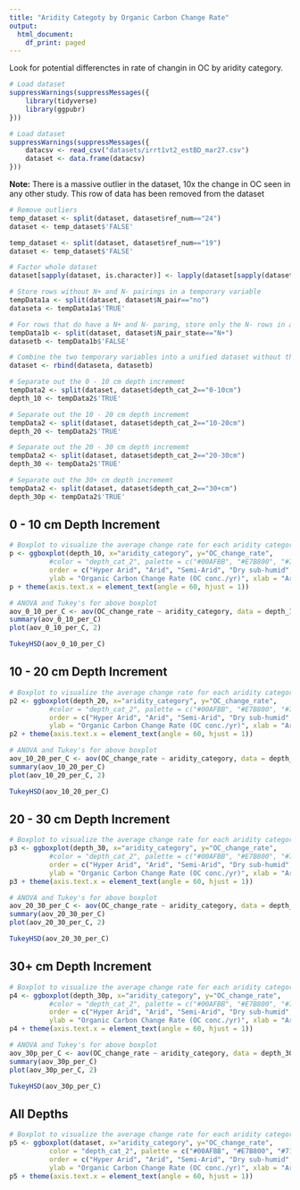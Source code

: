 ```yaml
---
title: "Aridity Categoty by Organic Carbon Change Rate"
output:
  html_document:
    df_print: paged
---
```


Look for potential differenctes in rate of changin in OC by aridity category.

```r
# Load dataset
suppressWarnings(suppressMessages({
    library(tidyverse)
    library(ggpubr)
}))
```


```r
# Load dataset
suppressWarnings(suppressMessages({
    datacsv <- read_csv("datasets/irrt1vt2_estBD_mar27.csv")
    dataset <- data.frame(datacsv)
}))
```

<b>Note:</b> There is a massive outlier in the dataset, 10x the change in OC seen in any other study.  This row of data has been removed from the dataset

```r
# Remove outliers
temp_dataset <- split(dataset, dataset$ref_num=="24")
dataset <- temp_dataset$'FALSE'

temp_dataset <- split(dataset, dataset$ref_num=="19")
dataset <- temp_dataset$'FALSE'
```

```r
# Factor whole dataset
dataset[sapply(dataset, is.character)] <- lapply(dataset[sapply(dataset, is.character)], as.factor)

# Store rows without N+ and N- pairings in a temporary variable
tempData1a <- split(dataset, dataset$N_pair=="no")
dataseta <- tempData1a$'TRUE'

# For rows that do have a N+ and N- paring, store only the N- rows in a temporary variable
tempData1b <- split(dataset, dataset$N_pair_state=="N+")
datasetb <- tempData1b$'FALSE'

# Combine the two temporary variables into a unified dataset without the N+ treatments where such pairings exist in the dataset
dataset <- rbind(dataseta, datasetb)

# Separate out the 0 - 10 cm depth incrememt
tempData2 <- split(dataset, dataset$depth_cat_2=="0-10cm")
depth_10 <- tempData2$'TRUE'

# Separate out the 10 - 20 cm depth incrememt
tempData2 <- split(dataset, dataset$depth_cat_2=="10-20cm")
depth_20 <- tempData2$'TRUE'

# Separate out the 20 - 30 cm depth incrememt
tempData2 <- split(dataset, dataset$depth_cat_2=="20-30cm")
depth_30 <- tempData2$'TRUE'

# Separate out the 30+ cm depth incrememt
tempData2 <- split(dataset, dataset$depth_cat_2=="30+cm")
depth_30p <- tempData2$'TRUE'
```


## 0 - 10 cm Depth Increment

```r
# Boxplot to visualize the average change rate for each aridity category
p <- ggboxplot(depth_10, x="aridity_category", y="OC_change_rate", 
          #color = "depth_cat_2", palette = c("#00AFBB", "#E7B800", "#71f442", "#fc79e6"),
          order = c("Hyper Arid", "Arid", "Semi-Arid", "Dry sub-humid", "Humid"),
          ylab = "Organic Carbon Change Rate (OC conc./yr)", xlab = "Aridity Category")
p + theme(axis.text.x = element_text(angle = 60, hjust = 1))
```


```r
# ANOVA and Tukey's for above boxplot
aov_0_10_per_C <- aov(OC_change_rate ~ aridity_category, data = depth_10)
summary(aov_0_10_per_C)
plot(aov_0_10_per_C, 2)

TukeyHSD(aov_0_10_per_C)
```


## 10 - 20 cm Depth Increment

```r
# Boxplot to visualize the average change rate for each aridity category
p2 <- ggboxplot(depth_20, x="aridity_category", y="OC_change_rate", 
          #color = "depth_cat_2", palette = c("#00AFBB", "#E7B800", "#71f442", "#fc79e6"),
          order = c("Hyper Arid", "Arid", "Semi-Arid", "Dry sub-humid", "Humid"),
          ylab = "Organic Carbon Change Rate (OC conc./yr)", xlab = "Aridity Category")
p2 + theme(axis.text.x = element_text(angle = 60, hjust = 1))
```


```r
# ANOVA and Tukey's for above boxplot
aov_10_20_per_C <- aov(OC_change_rate ~ aridity_category, data = depth_20)
summary(aov_10_20_per_C)
plot(aov_10_20_per_C, 2)

TukeyHSD(aov_10_20_per_C)
```


## 20 - 30 cm Depth Increment

```r
# Boxplot to visualize the average change rate for each aridity category
p3 <- ggboxplot(depth_30, x="aridity_category", y="OC_change_rate", 
          #color = "depth_cat_2", palette = c("#00AFBB", "#E7B800", "#71f442", "#fc79e6"),
          order = c("Hyper Arid", "Arid", "Semi-Arid", "Dry sub-humid", "Humid"),
          ylab = "Organic Carbon Change Rate (OC conc./yr)", xlab = "Aridity Category")
p3 + theme(axis.text.x = element_text(angle = 60, hjust = 1))
```


```r
# ANOVA and Tukey's for above boxplot
aov_20_30_per_C <- aov(OC_change_rate ~ aridity_category, data = depth_30)
summary(aov_20_30_per_C)
plot(aov_20_30_per_C, 2)

TukeyHSD(aov_20_30_per_C)
```


## 30+ cm Depth Increment

```r
# Boxplot to visualize the average change rate for each aridity category
p4 <- ggboxplot(depth_30p, x="aridity_category", y="OC_change_rate", 
          #color = "depth_cat_2", palette = c("#00AFBB", "#E7B800", "#71f442", "#fc79e6"),
          order = c("Hyper Arid", "Arid", "Semi-Arid", "Dry sub-humid", "Humid"),
          ylab = "Organic Carbon Change Rate (OC conc./yr)", xlab = "Aridity Category")
p4 + theme(axis.text.x = element_text(angle = 60, hjust = 1))
```

```r
# ANOVA and Tukey's for above boxplot
aov_30p_per_C <- aov(OC_change_rate ~ aridity_category, data = depth_30p)
summary(aov_30p_per_C)
plot(aov_30p_per_C, 2)

TukeyHSD(aov_30p_per_C)
```


## All Depths

```r
# Boxplot to visualize the average change rate for each aridity category
p5 <- ggboxplot(dataset, x="aridity_category", y="OC_change_rate", 
          color = "depth_cat_2", palette = c("#00AFBB", "#E7B800", "#71f442", "#fc79e6"),
          order = c("Hyper Arid", "Arid", "Semi-Arid", "Dry sub-humid", "Humid"),
          ylab = "Organic Carbon Change Rate (OC conc./yr)", xlab = "Aridity Category")
p5 + theme(axis.text.x = element_text(angle = 60, hjust = 1))
```

